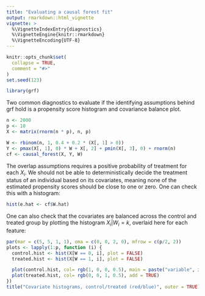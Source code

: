 ```yaml
---
title: "Evaluating a causal forest fit"
output: rmarkdown::html_vignette
vignette: >
  %\VignetteIndexEntry{diagnostics}
  %\VignetteEngine{knitr::rmarkdown}
  %\VignetteEncoding{UTF-8}
---
```


```r
knitr::opts_chunk$set(
  collapse = TRUE,
  comment = "#>"
)
set.seed(123)
```

```r
library(grf)
```

Two common diagnostics to evaluate if the identifying assumptions behind grf hold is a propensity score histogram and covariance balance plot.

```r
n <- 2000
p <- 10
X <- matrix(rnorm(n * p), n, p)

W <- rbinom(n, 1, 0.4 + 0.2 * (X[, 1] > 0))
Y <- pmax(X[, 1], 0) * W + X[, 2] + pmin(X[, 3], 0) + rnorm(n)
cf <- causal_forest(X, Y, W)
```

The overlap assumptions requires a positive probability of treatment for each $X_i$. We should not be able to deterministically decide the treatment status of an individual based on its covariates, meaning none of the estimated propensity scores should be close to one or zero. One can check this with a histogram:

```r
hist(e.hat <- cf$W.hat)
```

One can also check that the covariates are balanced across the control and treated group by plotting the histogram $X_i | W_i = k$, overlaid here for each feature:

```r
par(mar = c(5, 5, 1, 1), oma = c(0, 0, 2, 0), mfrow = c(p/2, 2))
plots <- lapply(1:p, function (i) {
  control.hist <- hist(X[W == 0, i], plot = FALSE)
  treated.hist <- hist(X[W == 1, i], plot = FALSE)

  plot(control.hist, col= rgb(1, 0, 0, 0.5), main = paste("variable", i), xlab = "")
  plot(treated.hist, col= rgb(0, 0, 1, 0.5), add = TRUE)
})
title("Covariate histograms, control/treated (red/blue)", outer = TRUE)
```
